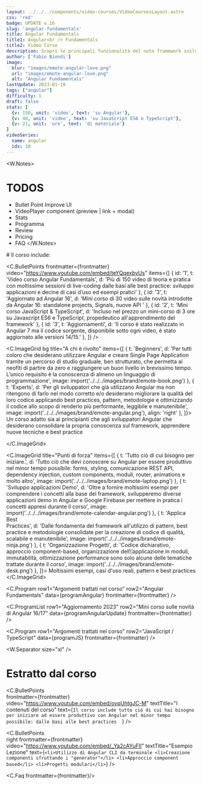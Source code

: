 ```yaml
---
layout: ../../../components/video-courses/VideoCoursesLayout.astro
css: 'red'
badge: UPDATE v.16
slug: 'angular-fundamentals'
title: Angular Fundamentals
title1: Angular<br /> Fundamentals 
title2: Video Corso
description: Scopri le principali funzionalità del noto framework sviluppato da Google. <br/><br/> Moltissimi esempi e casi d’uso tramite i quali non solo potrete apprendere i concetti fondamentali per la creazione di Single Page Application ma applicare, fin da subito, pattern, metodologie e best practice tramite sessioni di teoria, pratica e live-coding. <br /> <br />Un corso adatto sia ai principianti, che ai developer più esperti che già utilizzano il framework. <br> <br> È inoltre incluso un aggiornamento su molte delle novità introdotte da Angular 16, come Standalone Projects, Signals e nuove API.
author: ['Fabio Biondi']
image: 
  blur: "images/emote-angular-love.png"
  url: "images/emote-angular-love.png"
  alt: "Angular Fundamentals"
lastUpdate: 2023-01-10
tags: ["angular"]  
difficulty: 1
draft: false
stats: [
  {v: 150, unit: 'video', text: 'su Angular'},
  {v: 40, unit: 'video', text: 'su JavaScript ES6 e TypeScript'},
  {v: 21, unit: 'ore', text: 'di materiale'}
]
videoSeries: 
  name: angular
  idx: 10
---
```





<W.Notes>
# TODOS
* Bullet Point Improve UI
* VideoPlayer component (preview | link + modal)
* Stats
* Programma 
* Review
* Pricing
* FAQ
</W.Notes>

<div class="text-center mb-12"> 
   # Il corso include:
</div>


<C.BulletPoints 
  frontmatter={frontmatter}
  video="https://www.youtube.com/embed/teYQqexbvUs"
  items={[
    { id: '1', t: 'Video corso Angular Fundamentals', d: 'Più di 150 video di teoria e pratica con moltissime sessioni di live-coding dalle basi alle best practice: sviluppo applicazioni e decine di casi d’uso ed esempi pratici' },
    { id: '3', t: 'Aggiornato ad Angular 16', d: 'Mini corso di 30 video sulle novità introdotte da Angular 16: standalone projects, Signals, nuove API ' },
    { id: '2', t: 'Mini corso JavaScript & TypeScript', d: 'Incluso nel prezzo un mini-corso di 3 ore su Javascript ES6 e TypeScript, propedeutico all\'apprendimento del framework' },
    { id: '3', t: 'Aggiornamenti', d: 'Il corso è stato realizzato in Angular 7 ma il codice sorgente, disponibile sotto ogni video, è stato aggiornato alle versioni 14/15.' },
  ]}
/>
 



<C.ImageGrid bg title="A chi è rivolto" items={[
  { 
    t: 'Beginners', d: 'Per tutti coloro che desiderano utilizzare Angular e creare Single Page Application tramite un percorso di studio graduale, ben strutturato, che permetta ai neofiti di partire da zero e raggiungere un buon livello in brevissimo tempo. L’unico requisito è la conoscenza di almeno un linguaggio di programmazione', 
    image: import('../../../images/brand/emote-book.png')
  },
  { 
    t: 'Experts', d: 'Per gli sviluppatori che già utilizzano Angular ma non ritengono di farlo nel modo corretto e/o desiderano migliorare la qualità del loro codice applicando best practices, pattern, metodologie e ottimizzando il codice allo scopo di renderlo più performante, leggibile e manutenibile',
    image: import('../../../images/brand/emote-angular.png'),
    align: 'right'
  },
]}>
  Un corso adatto sia ai principianti che agli sviluppatori Angular che desiderano consolidare la propria conoscenza sul framework, apprendere nuove tecniche e best practice


</C.ImageGrid>



<C.ImageGrid title="Punti di forza" items={[
  { 
    t: 'Tutto ciò di cui bisogno per iniziare.', d: 'Tutto ciò che devi conoscere su Angular per essere produttivo nel minor tempo possibile: forms, styling, comunicazione REST API, dependency injection, custom components, moduli, router, animations e molto altro', 
    image: import('../../../images/brand/emote-laptop.png')
  },
  { 
    t: 'Sviluppo applicazioni Demo', d: 'Oltre a fornire moltissimi esempi per comprendere i concetti alla base del framework, svilupperemo diverse applicazioni demo in Angular e Google Firebase per mettere in pratica i concetti appresi durante il corso',
    image: import('../../../images/brand/emote-calendar-angular.png')
  },
  { 
    t: 'Applica Best<br /> Practices', d: 'Dalle fondamenta del framework all\'utilizzo di pattern, best practice e metodologie consolidate per la creazione di codice di qualità, scalabile e manutenibile',
    image: import('../../../images/brand/emote-ninja.png')
  },
  { 
    t: 'Organizzazione Progetti', d: 'Codice dichiarativo, approccio component-based, organizzazione dell\’applicazione in moduli, immutabilità, ottimizzazione performance sono solo alcune delle tematiche trattate durante il corso',
    image: import('../../../images/brand/emote-desk.png')
  },
]}>
Moltissimi esempi, casi d'uso reali, pattern e best practices
</C.ImageGrid>


<C.Program
  row1="Argomenti trattati nel corso"
  row2="Angular Fundamentals"
  data={programAngular}
  frontmatter={frontmatter}
  />


<C.ProgramList
  row1="Aggiornamento 2023"
  row2="Mini corso sulle novità di Angular 16/17"
  data={programAngularUpdate}
  frontmatter={frontmatter}
  />

<C.Program
  row1="Argomenti trattati nel corso"
  row2="JavaScript / TypeScript"
  data={programJS}
  frontmatter={frontmatter}
  />

<W.Separator size="xl" />
<h1 class="text-center"> Estratto dal corso </h1>
<W.Separator size="md" />

<C.BulletPoints  
  frontmatter={frontmatter}
  video="https://www.youtube.com/embed/ovqUhtgJC-M"
  textTitle="I contenuti del corso"
  text={`
    Il corso include tutto ciò di cui hai bisogno per iniziare ad essere produttivo con Angular nel minor tempo possibile: dalle basi alle best practices  
  `}
/>

<C.BulletPoints  
  right
  frontmatter={frontmatter}
  video="https://www.youtube.com/embed/_Ya2cAYuFII"
  textTitle="Esempio Lezione"
  text={`
    <li>Utilizzo di Angular CLI da terminale
    <li>Creazione componenti sfruttando i "generator"</li>
    <li>Approccio component based</li>
    <li>Progetti modulari</li>
  `}
/>



<div>
  <C.Pricing 
    frontmatter={frontmatter} 
    left={{
      title: '5 studenti',
      price: {
        value: '87', currency: '€', unit: '/utente'
      },
      items: [
        'Prezzo scontato per 5 o più utenti',
        'Report / Progress per singolo utente',
      ],
      button: {
        label: 'Contattami',
        link: '/contact-form?msg=Vorrei acquistare 5 licenze del corso Angular Fundamentals'
      }
    }}
    center={{
      badge: 'Il più venduto!',
      title: 'Singolo utente',
      price: {
        value: '147', currency: '€', unit: '+ iva'
      },
      items: [
        'Corso Angular Fundamentals',
        'Corso JavaScript ES6 / TypeScript',
        '190 video',
        '21 ore di lezione',
        'CheatSheet PDF su Angular e JavaScript ES6',
        '15 gg soddisfatto o rimborsato',
      ],
      button: {
        label: 'PROCEDI',
        link: 'https://fabiobiondi.teachable.com/purchase?product_id=4556875',
        target: '_blank'
      }
    }}
    right={{
      title: '10 studenti',
      price: {
        value: '57', currency: '€', unit: '/utente'
      },
      items: [
        'Prezzo scontato per 10 o più utenti',
        'Report / Progress per singolo utente',
      ],
      button: {
        label: 'Contattami',
        link: '/contact-form?msg=Vorrei acquistare 10 licenze del corso Angular Fundamentals'
      }
    }}
  />
</div>


<C.Faq frontmatter={frontmatter}/>
